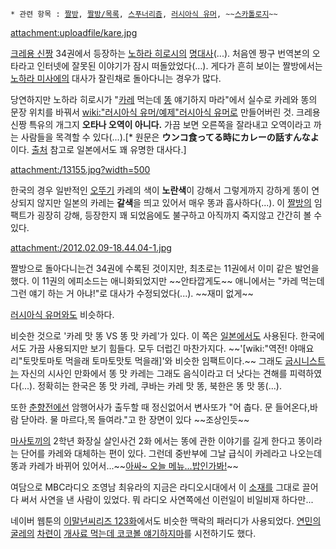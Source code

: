  * 관련 항목 : [[짤방]], [[짤방/목록]], [[스푸너리즘]], [[러시아식 유머]], ~~[[스카톨로지]]~~


attachment:uploadfile/kare.jpg

[[크레용 신짱]] 34권에서 등장하는 [[노하라 히로시]]의 [[명대사]](...). 처음엔 짱구 번역본의 오타라고 인터넷에 잘못된 이야기가 잠시 떠돌았었다(…). 게다가 흔히 보이는 짤방에서는 [[노하라 미사에]]의 대사가 잘린채로 돌아다니는 경우가 많다. 

당연하지만 노하라 히로시가 "[[카레]] 먹는데 [[똥]] 얘기하지 마라"에서 실수로 카레와 똥의 문장 위치를 바꿔서 [[wiki:"러시아식 유머/예제"러시아식 유머]]로 만들어버린 것. 크레용 신짱 특유의 개그지 '''오타나 오역이 아니다.''' 가끔 보면 오른쪽을 잘라내고 오역이라고 까는 사람들을 목격할 수 있다(...).[* 원문은 '''ウンコ食ってる時にカレーの話すんなよ''' 이다. [http://alarm7.tumblr.com/post/32921918357 출처] 참고로 일본에서도 꽤 유명한 대사다.]

attachment:/13155.jpg?width=500

한국의 경우 일반적인 [[오뚜기]] 카레의 색이 '''노란색'''이 강해서 그렇게까지 강하게 똥이 연상되지 않지만 일본의 카레는 '''갈색'''을 띄고 있어서 매우 똥과 흡사하다(...). 이 [[짤방]]의 임팩트가 굉장히 강해, 등장한지 꽤 되었음에도 불구하고 아직까지 죽지않고 간간히 볼 수 있다.

attachment:/2012.02.09-18.44.04-1.jpg
 
짤방으로 돌아다니는건 34권에 수록된 것이지만, 최초로는 11권에서 이미 같은 발언을 했다. 이 11권의 에피소드는 애니화되었지만 ~~안타깝게도~~ 애니에서는 "카레 먹는데 그런 얘기 하는 거 아냐!"로 대사가 수정되었다(...). ~~재미 없게~~

[[러시아식 유머]]와도 비슷하다.

비슷한 것으로 '카레 맛 똥 VS 똥 맛 카레'가 있다. 이 쪽은 [[일본]]에서도 사용된다. 한국에서도 가끔 사용되지만 보기 힘들다. 모두 더럽긴 마찬가지다. ~~'[wiki:"역전! 야매요리"토맛토마토 먹을래 토마토맛토 먹을래]'와 비슷한 임팩트이다.~~ 그래도 [[굽시니스트]]는 자신의 시사인 만화에서 똥 맛 카레는 그래도 음식이라고 더 낫다는 견해를 피력하였다(...). 정확히는 한국은 똥 맛 카레, 쿠바는 카레 맛 똥, 북한은 똥 맛 똥(...).

또한 [[춘향전]]에선 암행어사가 출두할 때 정신없어서 변사또가 "어 춥다. 문 들어온다,바람 닫아라. 물 마르다,목 들여라."고 한 장면이 있다 ~~조상인듯~~

[[마사토끼]]의 2학년 화장실 살인사건 2화 에서는 똥에 관한 이야기를 길게 한다고 똥이라는 단어를 카레와 대체하는 편이 있다. 그런데 중반부에 그날 급식이 카레라고 나오는데 똥과 카레가 바뀌어 있어서...~~[http://blog.naver.com/PostView.nhn?blogId=masaruchi&logNo=110042206301 아싸~ 오늘 메뉴...밥인가봐!]~~

여담으로 MBC라디오 조영남 최유라의 지금은 라디오시대에서 이 [[소재]]를 그대로 끌어다 써서 사연을 낸 사람이 있었다. 뭐 라디오 사연쪽에선 이런일이 비일비재 하다만...

네이버 웹툰의 [http://comic.naver.com/webtoon/detail.nhn?titleId=103759&no=126&weekday=wed 이말년씨리즈 123화]에서도 비슷한 맥락의 패러디가 사용되었다. [[연민의 굴레]]의 [[차련]]이 [http://comic.naver.com/webtoon/detail.nhn?titleId=58526&no=37&weekday=mon 개사료 먹는데 코코볼 얘기하지마]를 시전하기도 했다.
